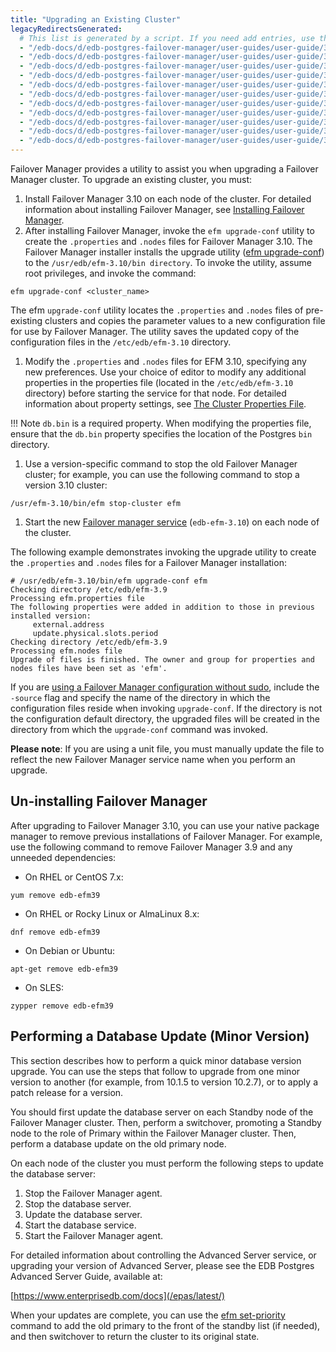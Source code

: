 ```yaml
---
title: "Upgrading an Existing Cluster"
legacyRedirectsGenerated:
  # This list is generated by a script. If you need add entries, use the `legacyRedirects` key.
  - "/edb-docs/d/edb-postgres-failover-manager/user-guides/user-guide/3.6/upgrading_existing_cluster.html"
  - "/edb-docs/d/edb-postgres-failover-manager/user-guides/user-guide/3.7/upgrading_existing_cluster.html"
  - "/edb-docs/d/edb-postgres-failover-manager/user-guides/user-guide/3.8/upgrading_existing_cluster.html"
  - "/edb-docs/d/edb-postgres-failover-manager/user-guides/user-guide/3.9/upgrading_existing_cluster.html"
  - "/edb-docs/d/edb-postgres-failover-manager/user-guides/user-guide/3.10/upgrading_existing_cluster.html"
  - "/edb-docs/d/edb-postgres-failover-manager/user-guides/user-guide/3.5/EDB_Failover_Manager_Guide_v3.5.1.38.html"
  - "/edb-docs/d/edb-postgres-failover-manager/user-guides/user-guide/3.5/EDB_Failover_Manager_Guide_v3.5.1.39.html"
  - "/edb-docs/d/edb-postgres-failover-manager/user-guides/user-guide/3.5/EDB_Failover_Manager_Guide_v3.5.1.37.html"
  - "/edb-docs/d/edb-postgres-failover-manager/user-guides/user-guide/3.5/EDB_Failover_Manager_Guide.1.37.html"
  - "/edb-docs/d/edb-postgres-failover-manager/user-guides/user-guide/3.5/EDB_Failover_Manager_Guide.1.38.html"
  - "/edb-docs/d/edb-postgres-failover-manager/user-guides/user-guide/3.5/EDB_Failover_Manager_Guide.1.39.html"
---
```


<div id="upgrading_existing_cluster" class="registered_link"></div>

Failover Manager provides a utility to assist you when upgrading a Failover Manager cluster. To upgrade an existing cluster, you must:

1.  Install Failover Manager 3.10 on each node of the cluster. For detailed information about installing Failover Manager, see [Installing Failover Manager](03_installing_efm/#installing_efm).
2.  After installing Failover Manager, invoke the `efm upgrade-conf` utility to create the `.properties` and `.nodes` files for Failover Manager 3.10. The Failover Manager installer installs the upgrade utility ([efm upgrade-conf](07_using_efm_utility/#efm_upgrade_conf)) to the `/usr/edb/efm-3.10/bin directory`. To invoke the utility, assume root privileges, and invoke the command:

```text
efm upgrade-conf <cluster_name>
```

The efm `upgrade-conf` utility locates the `.properties` and `.nodes` files of pre-existing clusters and copies the parameter values to a new configuration file for use by Failover Manager. The utility saves the updated copy of the configuration files in the `/etc/edb/efm-3.10` directory.

1.  Modify the `.properties` and `.nodes` files for EFM 3.10, specifying any new preferences. Use your choice of editor to modify any additional properties in the properties file (located in the `/etc/edb/efm-3.10` directory) before starting the service for that node. For detailed information about property settings, see [The Cluster Properties File](04_configuring_efm/01_cluster_properties/#cluster_properties).

!!! Note
    `db.bin` is a required property. When modifying the properties file, ensure that the `db.bin` property specifies the location of the Postgres `bin` directory.

1.  Use a version-specific command to stop the old Failover Manager cluster; for example, you can use the following command to stop a version 3.10 cluster:

```text
/usr/efm-3.10/bin/efm stop-cluster efm
```

1.  Start the new [Failover manager service](08_controlling_efm_service/#controlling_efm_service) (`edb-efm-3.10`) on each node of the cluster.

The following example demonstrates invoking the upgrade utility to create the `.properties` and `.nodes` files for a Failover Manager installation:

```text
# /usr/edb/efm-3.10/bin/efm upgrade-conf efm
Checking directory /etc/edb/efm-3.9
Processing efm.properties file
The following properties were added in addition to those in previous installed version:
     external.address
     update.physical.slots.period
Checking directory /etc/edb/efm-3.9
Processing efm.nodes file
Upgrade of files is finished. The owner and group for properties and nodes files have been set as 'efm'.
```

If you are [using a Failover Manager configuration without sudo](04_configuring_efm/04_extending_efm_permissions/#running_efm_without_sudo), include the `-source` flag and specify the name of the directory in which the configuration files reside when invoking `upgrade-conf`. If the directory is not the configuration default directory, the upgraded files will be created in the directory from which the `upgrade-conf` command was invoked.

**Please note**: If you are using a unit file, you must manually update the file to reflect the new Failover Manager service name when you perform an upgrade.

## Un-installing Failover Manager

After upgrading to Failover Manager 3.10, you can use your native package manager to remove previous installations of Failover Manager. For example, use the following command to remove Failover Manager 3.9 and any unneeded dependencies:

-   On RHEL or CentOS 7.x:

```text
yum remove edb-efm39
```

-   On RHEL or Rocky Linux or AlmaLinux 8.x:

```text
dnf remove edb-efm39
```

-   On Debian or Ubuntu:

```text
apt-get remove edb-efm39
```

-   On SLES:

```text
zypper remove edb-efm39
```

## Performing a Database Update (Minor Version)

This section describes how to perform a quick minor database version upgrade. You can use the steps that follow to upgrade from one minor version to another (for example, from 10.1.5 to version 10.2.7), or to apply a patch release for a version.

You should first update the database server on each Standby node of the Failover Manager cluster. Then, perform a switchover, promoting a Standby node to the role of Primary within the Failover Manager cluster. Then, perform a database update on the old primary node.

On each node of the cluster you must perform the following steps to update the database server:

1.  Stop the Failover Manager agent.
2.  Stop the database server.
3.  Update the database server.
4.  Start the database service.
5.  Start the Failover Manager agent.

For detailed information about controlling the Advanced Server service, or upgrading your version of Advanced Server, please see the EDB Postgres Advanced Server Guide, available at:

[https://www.enterprisedb.com/docs](/epas/latest/)

When your updates are complete, you can use the [efm set-priority](07_using_efm_utility/#efm_set_priority) command to add the old primary to the front of the standby list (if needed), and then switchover to return the cluster to its original state.
